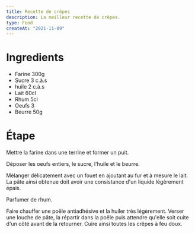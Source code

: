 ```yaml
---
title: Recette de crêpes
description: La meilleur recette de crêpes.
type: Food
createAt: "2021-11-09"
---
```


# Ingredients

- Farine 300g
- Sucre 3 c.à.s
- huile 2 c.à.s
- Lait 60cl
- Rhum 5cl
- Oeufs 3
- Beurre 50g

# Étape

Mettre la farine dans une terrine et former un puit.

Déposer les oeufs entiers, le sucre, l'huile et le beurre.

Mélanger délicatement avec un fouet en ajoutant au fur et à mesure le lait. La pâte ainsi obtenue doit avoir une consistance d'un liquide légèrement épais.

Parfumer de rhum.

Faire chauffer une poêle antiadhésive et la huiler très légèrement. Verser une louche de pâte, la répartir dans la poêle puis attendre qu'elle soit cuite d'un côté avant de la retourner. Cuire ainsi toutes les crêpes à feu doux.
